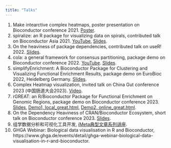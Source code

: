 ```yaml
---
title: "Talks"
---
```


1. Make intearctive complex heatmaps, poster presentation on Bioconductor conference 2021. [Poster](https://f1000research.com/posters/10-600).
2. spiralize: an R package for visualizing data on spirals, contributed talk on Bioconductor Asia 2021. [YouTube](https://www.youtube.com/watch?v=o-PxvBnkYoI), [Slides](https://docs.google.com/presentation/d/18tjccfyAuVjt1vhabFxJBdCXvatF7QQq0m691RG-uBc/edit?usp=sharing).
3. On the heaviness of package dependencies, contributed talk on useR! 2022. [Slides](https://docs.google.com/presentation/d/11EwFl18Ana1pZ1C4UDdbdqjLJnbM9F32KOHXRpbY4IM/edit?usp=sharing).
4. cola: a general framework for consensus partitioning, package demo on Bioconductor
conference 2022. [YouTube](https://www.youtube.com/watch?v=gy_m0wFZij0&t=8s). [Slides](https://docs.google.com/presentation/d/1Ggttz6XOLMDnJs-8z6opUSlfH54PCTasi-fNbhL1msY/edit?usp=sharing).
5. simplifyEnrichment: A Bioconductor Package for Clustering and Visualizing Functional
Enrichment Results, package demo on EuroBioc 2022, Heidelberg Germany. [Slides](https://docs.google.com/presentation/d/1A8P8lJLRB3NHf2Uf2qmPgE6_6yhK9dCfX4OrNzRWANI/edit?usp=sharing).
6. Complex Heatmap visualization, invited talk on China Gut conference 2023 (中国肠道大会2023). [Video](https://cs.chinagut.cn/academic/report?agendaCode=d8d080137c2848d285a8a1054711f2e5#sphf).
7. rGREAT: an R/Bioconductor Package for Functional Enrichment on Genomic Regions,
package demo on Bioconductor conference 2023. [Slides](https://docs.google.com/presentation/d/1gza3ntOo2pwI9HiNdypQRk0ARNJ60EiwE1svoyOXJ-o/edit?usp=sharing), [Demo1, local_great.html](local_great.html), [Demo2, online_great.html](online_great.html).
8. On the Dependency Heaviness of CRAN/Bioconductor Ecosystem, short talk on Bioconductor
conference 2023. [Slides](https://docs.google.com/presentation/d/1eVGDdV4FlcpjGONuhRagFUbAqRdahfdC3lmGFtgjkgc/edit?usp=sharing).
9. 组学数据分析和可视化工具开发, [iMeta典型文章系列讲座](https://blog.csdn.net/woodcorpse/article/details/138638507).
10. GHGA Webinar: Biological data visualisation in R and Bioconductor, https://www.ghga.de/events/detail/ghga-webinar-biological-data-visualisation-in-r-and-bioconductor.

